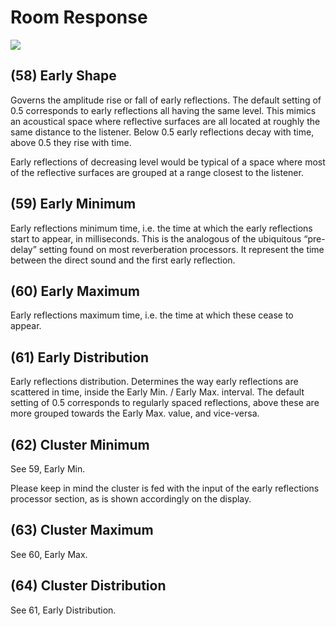 # Room Response

![](https://media.githubusercontent.com/media/FLUX-SE/doc_images/main/Plugins/ircam-spat/spat_13.jpg)

## (58) Early Shape
Governs the amplitude rise or fall of early reflections. The default setting of 0.5 corresponds
to early reflections all having the same level. This mimics an acoustical space where reflective surfaces are all 
located at roughly the same distance to the listener. Below 0.5 early reflections decay with time, above 0.5 they rise 
with time.

Early reflections of decreasing level would be typical of a space where most of the reflective surfaces are grouped at a
range closest to the listener.


## (59) Early Minimum
Early reflections minimum time, i.e. the time at which the early reflections start to appear, in milliseconds. This is the
analogous of the ubiquitous "pre-delay" setting found on most reverberation processors. It represent the time between
the direct sound and the first early reflection.


## (60) Early Maximum
Early reflections maximum time, i.e. the time at which these cease to appear.


## (61) Early Distribution
Early reflections distribution. Determines the way early reflections are scattered in time, inside the Early Min. / Early Max.
interval. The default setting of 0.5 corresponds to regularly spaced reflections, above these are more grouped towards the
Early Max. value, and vice-versa.


## (62) Cluster Minimum
See 59, Early Min.  

:::{.callout-note}
Please keep in mind the cluster is fed with the input of the early reflections processor section, as is shown accordingly on
the display.
:::


## (63) Cluster Maximum
See 60, Early Max.


## (64) Cluster Distribution
See 61, Early Distribution.
